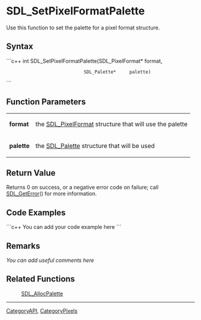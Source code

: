 <!-- pragma section-numbers off -->
<!-- pragma camelcase off -->

= SDL_SetPixelFormatPalette =
Use this function to set the palette for a pixel format structure.


== Syntax ==
```c++
int SDL_SetPixelFormatPalette(SDL_PixelFormat* format,
                              SDL_Palette*     palette)
```

== Function Parameters ==
{|
|'''format'''
|the [[SDL_PixelFormat]] structure that will use the palette
|-
|'''palette'''
|the [[SDL_Palette]] structure that will be used
|}

== Return Value ==
Returns 0 on success, or a negative error code on failure; call [[SDL_GetError]]() for more information.

== Code Examples ==
```c++
You can add your code example here
```

== Remarks ==
''You can add useful comments here''

== Related Functions ==
:[[SDL_AllocPalette]]

----
[[CategoryAPI]], [[CategoryPixels]]
